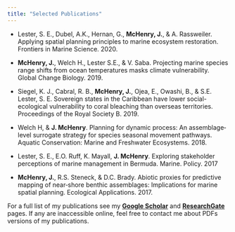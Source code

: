 ```yaml
---
title: "Selected Publications"
---
```



* Lester, S. E., Dubel, A.K., Hernan, G., **McHenry, J.**, & A. Rassweiler. Applying spatial planning principles to marine ecosystem restoration. Frontiers in Marine Science. 2020.



* **McHenry, J.**, Welch H., Lester S.E., & V. Saba. Projecting marine species range shifts from ocean temperatures masks climate vulnerability. Global Change Biology. 2019.



* Siegel, K. J., Cabral, R. B., **McHenry, J.**, Ojea, E., Owashi, B., & S.E. Lester, S. E. Sovereign states in the Caribbean have lower social-ecological vulnerability to coral bleaching than overseas territories. Proceedings of the Royal Society B. 2019. 



* Welch H, & **J. McHenry**. Planning for dynamic process: An assemblage‐level surrogate strategy for species seasonal movement pathways. Aquatic Conservation: Marine and Freshwater Ecosystems. 2018.   



* Lester, S. E., E.O. Ruff, K. Mayall, **J. McHenry**. Exploring stakeholder perceptions of marine management in Bermuda. Marine. Policy. 2017  




* **McHenry, J.**, R.S. Steneck, & D.C. Brady. Abiotic proxies for predictive mapping of near‐shore benthic assemblages: Implications for marine spatial planning. Ecological Applications. 2017.   



For a full list of my publications see my [**Google Scholar**](https://scholar.google.com/citations?user=NQ2HpooAAAAJ&hl=en) and [**ResearchGate**](https://www.researchgate.net/profile/Jennifer_Mchenry3) pages. If any are inaccessible online, feel free to contact me about PDFs versions of my publications.




